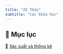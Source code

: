 ---
title: "ZO Thấu"
subtitle: "Các khóa học"
---

## 📖 Mục lục
🔹 [Xác suất và thống kê](xac-suat-va-thong-ke/index.qmd) 